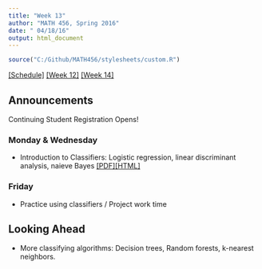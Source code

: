 ```yaml
---
title: "Week 13"
author: "MATH 456, Spring 2016"
date: " 04/18/16"
output: html_document
---
```

```r
source("C:/Github/MATH456/stylesheets/custom.R")
```
[[Schedule]](Schedule.html) [[Week 12]](wk12.html) [[Week 14]](wk14.html)

## Announcements
Continuing Student Registration Opens!


### Monday & Wednesday
* Introduction to Classifiers: Logistic regression, linear discriminant analysis, naieve Bayes [[PDF]](notes/lec10_Classifiers.pdf)[[HTML]](notes/lec10_Classifiers.html)


### Friday 
* Practice using classifiers / Project work time


## Looking Ahead
* More classifying algorithms: Decision trees, Random forests, k-nearest neighbors. 


